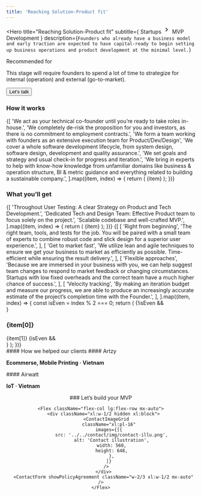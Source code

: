 ```yaml
---
title: 'Reaching Solution-Product fit'
---
```


<Hero
  title="Reaching Solution-Product fit"
  subtitle={
    <Flex className="gap-0">
    Startups
      <svg stroke="currentColor" fill="currentColor" stroke-width="0" viewBox="0 0 24 24" height="1.5em" width="1.5em" xmlns="http://www.w3.org/2000/svg"><path d="M8.59 16.34l4.58-4.59-4.58-4.59L10 5.75l6 6-6 6z"></path></svg>
    MVP Development
    </Flex>
  }
  description={`Founders who already have a business model and early traction are expected to have capital-ready to begin setting up business operations and product development at the minimal level.`}
>
  <Paragraph className="text-primary text-md font-bold uppercase mb-2">Recommended for</Paragraph>
  <div className="max-w-paragraph text-xl">
    This stage will require founders to spend a lot of time to strategize for internal (operation) and external (go-to-market).
  </div>

  <Button className="mt-6" href="#contact">Let's talk</Button>
</Hero>

<Section className="bg-alabaster">
  <Column gap="2xl">
    <H3 className="text-heading text-3xl">How it works</H3>
    <ColumnsList columns={1}>
      {[
        'We act as your technical co-founder until you’re ready to take roles in-house.',
        'We completely de-risk the proposition for you and investors, as there is no commitment to employment contracts.',
        'We form a team working with founders as an extensive execution team for Product/Dev/Design',
        'We cover a whole software development lifecycle, from system design, software design, development and quality assurance.',
        'We set goals and strategy and usual check-in for progress and iteration.',
        'We bring in experts to help with know-how knowledge from unfamiliar domains like business & operation structure, BI & metric guidance and everything related to building a sustainable company.',
      ].map((item, index) => {
        return (
          <ListItem key={index} className="text-xl max-w-paragraph py-1">
            {item}
          </ListItem>
        );
      })}
    </ColumnsList>
  </Column>
</Section>

<Section>
  <Column gap="2xl">
    <H3 className="text-heading text-3xl">What you’ll get</H3>
    <ColumnsList columns={1}>
      {[
        'Throughout User Testing: A clear Strategy on Product and Tech Development.',
        'Dedicated Tech and Design Team: Effective Product team to focus solely on the project.',
        'Scalable codebase and well-crafted MVP.',
      ].map((item, index) => {
        return (
          <ListItem key={index} className="text-xl max-w-paragraph py-1">
            {item}
          </ListItem>
        );
      })}
    </ColumnsList>
    <Column>
      {[
        [
          'Right from beginning',
          'The right team, tools, and tests for the job. You will be paired with a small team of experts to combine robust code and slick design for a superior user experience.',
        ],
        [
          'Get to market fast',
          'We utilize lean and agile techniques to ensure we get your business to market as efficiently as possible. Time-efficient while ensuring the result delivery.',
        ],
        [
          'Flexible approaches',
          'Because we are immersed in your business with you, we can help suggest team changes to respond to market feedback or changing circumstances. Startups with low fixed overheads and the correct team have a much higher chance of success.',
        ],
        [
          'Velocity tracking',
          'By making an iteration budget and measure our progress, we are able to produce an increasingly accurate estimate of the project’s completion time with the Founder.',
        ],
      ].map((item, index) => {
        const isEven = index % 2 === 0;
        return (
          <Flex key={index} className="my-12">
            {!isEven && <div className="hidden md:block w-1/2"></div>}
            <Column key={index} className="w-full md:w-1/2 space-y-2">
              <H3 className="text-heading text-3xl">{item[0]}</H3>
              <Paragraph className="text-xl">{item[1]}</Paragraph>
            </Column>
            {isEven && <div className="hidden md:block w-1/2"></div>}
          </Flex>
        );
      })}
    </Column>
  </Column>
</Section>

<Section>
#### How we helped our clients

<Flex className="flex-col sm:flex-row">
<Project colored background="light-yellow" href="/work/artzy" image="./img/artzy.png" imageAlt="artzy landing logo" imageClassName="pt-8 pb-0 px-[4.5%] **:w-full !**:object-fit" className="max-h-[400px] overflow-hidden sm:w-1/2">
  #### Artzy

**Ecommerse, Mobile Printing · Vietnam**

</Project>
<Project colored background="white-blue" href="/work/airwatt" image="./img/airwatt.png" imageAlt="airwatt landing logo" imageClassName="pt-8 pb-0 px-[4.5%] **:w-full !**:object-fit" className="max-h-[400px] overflow-hidden sm:w-1/2">
  #### Airwatt

**IoT · Vietnam**

</Project>
</Flex>

</Section>

<Hero>
  <Center className="flex flex-col gap-12">
    ### Let’s build your MVP

    <Flex className="flex-col lg:flex-row mx-auto">
      <div className="xl:w-1/2 hidden xl:block">
        <ContactImageGrid
          className="xl:pl-16"
          images={[{
            src: '../../contact/img/contact-illu.png',
            alt: 'Contact illustration',
            width: 560,
            height: 648,
            },
          ]}
        />
      </div>
      <ContactForm showPolicyAgreement className="w-2/3 xl:w-1/2 mx-auto" />
    </Flex>

  </Center>
</Hero>

<WhatNext label="Scale Up" href="/startup/scale" />
